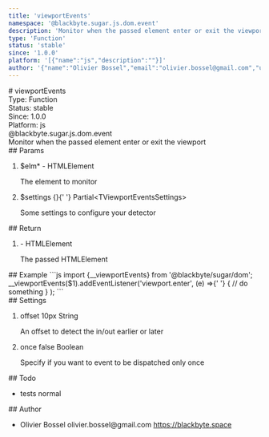 ```yaml
---
title: 'viewportEvents'
namespace: '@blackbyte.sugar.js.dom.event'
description: 'Monitor when the passed element enter or exit the viewport'
type: 'Function'
status: 'stable'
since: '1.0.0'
platform: '[{"name":"js","description":""}]'
author: '{"name":"Olivier Bossel","email":"olivier.bossel@gmail.com","url":"https://blackbyte.space"}'
---
```


<div class="docmap-mdx">
  # viewportEvents
  <div class="_metas">
    <div class="_type">
      <span class="_type-label">Type:</span>
      <span class="_type-value">Function</span>
    </div>
    <div class="_status">
      <span class="_status-label">Status:</span>
      <span class="_status-value -stable">stable</span>
    </div>
    <div class="_since">
      <span class="_since-label">Since:</span>
      <span class="_since-value">1.0.0</span>
    </div>
    <div class="_platform">
      <span class="_platform-label">Platform:</span>
      <span class="_platform-value -js">js</span>
    </div>
  </div>
  <div class="_namespace">@blackbyte.sugar.js.dom.event</div>
  <div class="_description typo-lead typo-format">
    Monitor when the passed element enter or exit the viewport
  </div>
  <div class="_params">
    ## Params
    <ol class="_list">
      <li class="_item">
        <span class="_name">
          $elm<span class="_required">*</span>
        </span>
        <span class="_default">-</span> <span class="_type">HTMLElement</span>
        <p class="_description">The element to monitor</p>
      </li>
      <li class="_item">
        <span class="_name">$settings</span>
        <span class="_default">&lcub;&rcub;</span>{' '}
        <span class="_type">Partial&lt;TViewportEventsSettings&gt;</span>
        <p class="_description">Some settings to configure your detector</p>
      </li>
    </ol>
  </div>
  <div class="_return">
    ## Return
    <ol class="_list">
      <li class="_item">
        <span class="_default">-</span>
        <span class="_type">HTMLElement</span>
        <p class="_description">The passed HTMLElement</p>
      </li>
    </ol>
  </div>
  <div class="_examples">
    ## Example ```js import {__viewportEvents} from '@blackbyte/sugar/dom';
    __viewportEvents($1).addEventListener('viewport.enter', (e) =>{' '}
    {
      // do something
    }
    ); ```
  </div>
  <div class="_settings">
    ## Settings
    <ol class="_list">
      <li class="_item">
        <span class="_name">offset</span>
        <span class="_default">10px</span> <span class="_type">String</span>
        <p class="_description">
          An offset to detect the in/out earlier or later
        </p>
      </li>
      <li class="_item">
        <span class="_name">once</span>
        <span class="_default">false</span> <span class="_type">Boolean</span>
        <p class="_description">
          Specify if you want to event to be dispatched only once
        </p>
      </li>
    </ol>
  </div>
  <div class="_todo">
    ## Todo
    <ul class="_list">
      <li class="_item">
        <span class="_description">tests</span>
        <span class="_priority -normal">normal</span>
      </li>
    </ul>
  </div>
  <div class="_author">
    ## Author
    <ul class="_list">
      <li class="_item">
        <span class="_name">Olivier Bossel</span>
        <span class="_email">olivier.bossel@gmail.com</span>
        <a href="https://blackbyte.space" target="_blank" class="_url">
          https://blackbyte.space
        </a>
      </li>
    </ul>
  </div>
</div>
